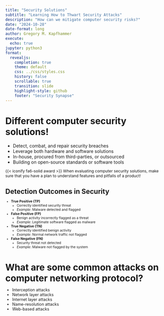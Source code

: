 ```yaml
---
title: "Security Solutions"
subtitle: "Learning How to Thwart Security Attacks"
description: "How can we mitigate computer security risks?"
date: "2024-10-28"
date-format: long
author: Gregory M. Kapfhammer
execute:
  echo: true
jupyter: python3
format:
  revealjs:
    completion: true
    theme: default
    css: ../css/styles.css
    history: false
    scrollable: true
    transition: slide
    highlight-style: github
    footer: "Security Synapse"
---
```


# Different computer security solutions!

- Detect, combat, and repair security breaches
- Leverage both hardware and software solutions
- In-house, procured from third-parties, or outsourced
- Building on open-source standards or software tools

::: {.fragment .fade .boxed-content style="margin-top: -0.2em; font-size: 0.875em;"}

{{< iconify fa6-solid award >}} When evaluating computer security solutions,
make sure that you have a plan to understand features and pitfalls of a product!

:::

## Detection Outcomes in Security

::: {.incremental style="margin-top: -0.5em; font-size: 0.75em;"}

- **True Positive (TP)**
  - Correctly identified security threat
  - *Example*: Malware detected and flagged

- **False Positive (FP)**
  - Benign activity incorrectly flagged as a threat
  - *Example*: Legitimate software flagged as malware

- **True Negative (TN)**
  - Correctly identified benign activity
  - *Example*: Normal network traffic not flagged

- **False Negative (FN)**
  - Security threat not detected
  - *Example*: Malware not flagged by the system

:::

# What are some common attacks on computer networking protocol?

::: {.fragment style="font-size: 0.9em; margin-top: -0.5em;"}

- Interception attacks
- Network layer attacks
- Internet layer attacks
- Name-resolution attacks
- Web-based attacks

:::
